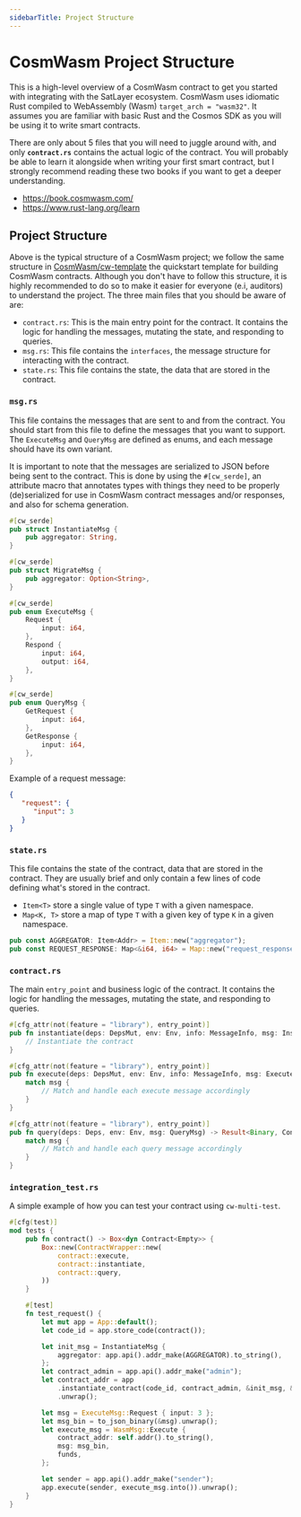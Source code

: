 ```yaml
---
sidebarTitle: Project Structure
---
```



# CosmWasm Project Structure

This is a high-level overview of a CosmWasm contract to get you started with integrating with the SatLayer ecosystem.
CosmWasm uses idiomatic Rust compiled to WebAssembly (Wasm) `target_arch = "wasm32"`.
It assumes you are familiar with basic Rust and the Cosmos SDK as you will be using it to write smart contracts.

There are only about 5 files that you will need to juggle around with,
and only **`contract.rs`** contains the actual logic of the contract.
You will probably be able to learn it alongside when writing your first smart contract,
but I strongly recommend reading these two books if you want to get a deeper understanding.
- https://book.cosmwasm.com/
- https://www.rust-lang.org/learn

## Project Structure

<FileTree>
  <FileTree.Folder name="project" defaultOpen>
    <FileTree.Folder name="src" defaultOpen>
      <FileTree.Folder name="bin" defaultOpen>
        <FileTree.File name="schema.rs" />
      </FileTree.Folder>
      <FileTree.File name="lib.rs" />
      <FileTree.File name="contract.rs" active />
      <FileTree.File name="error.rs" />
      <FileTree.File name="msg.rs" />
      <FileTree.File name="state.rs" />
    </FileTree.Folder>
    <FileTree.Folder name="tests" defaultOpen>
      <FileTree.File name="integration_test.rs" />
    </FileTree.Folder>
    <FileTree.File name="Cargo.lock" />
    <FileTree.File name="Cargo.toml" />
  </FileTree.Folder>
</FileTree>

Above is the typical structure of a CosmWasm project;
we follow the same structure in [CosmWasm/cw-template](https://github.com/CosmWasm/cw-template) the quickstart template
for building CosmWasm contracts.
Although you don't have to follow this structure,
it is highly recommended to do so to make it easier for everyone (e.i, auditors) to understand the project.
The three main files that you should be aware of are:
- `contract.rs`: This is the main entry point for the contract.
It contains the logic for handling the messages, mutating the state, and responding to queries.
- `msg.rs`: This file contains the `interfaces`, the message structure for interacting with the contract.
- `state.rs`: This file contains the state, the data that are stored in the contract.

### `msg.rs`

This file contains the messages that are sent to and from the contract.
You should start from this file to define the messages that you want to support.
The `ExecuteMsg` and `QueryMsg` are defined as enums, and each message should have its own variant.

It is important to note that the messages are serialized to JSON before being sent to the contract.
This is done by using the `#[cw_serde]`,
an attribute macro that annotates types with things they need to be properly (de)serialized for use in CosmWasm contract messages and/or responses,
and also for schema generation.

```rust filename="msg.rs"
#[cw_serde]
pub struct InstantiateMsg {
    pub aggregator: String,
}

#[cw_serde]
pub struct MigrateMsg {
    pub aggregator: Option<String>,
}

#[cw_serde]
pub enum ExecuteMsg {
    Request {
        input: i64,
    },
    Respond {
        input: i64,
        output: i64,
    },
}

#[cw_serde]
pub enum QueryMsg {
    GetRequest {
        input: i64,
    },
    GetResponse {
        input: i64,
    },
}
```

Example of a request message:

```json filename="ExecuteMsg::Request { input: 3 }"
{
   "request": {
      "input": 3
   }
}
```


### `state.rs`

This file contains the state of the contract, data that are stored in the contract.
They are usually brief and only contain a few lines of code defining what's stored in the contract.

- `Item<T>` store a single value of type `T` with a given namespace.
- `Map<K, T>` store a map of type `T` with a given key of type `K` in a given namespace.

```rust filename="state.rs"
pub const AGGREGATOR: Item<Addr> = Item::new("aggregator");
pub const REQUEST_RESPONSE: Map<&i64, i64> = Map::new("request_response");
```

### `contract.rs`

The main `entry_point` and business logic of the contract.
It contains the logic for handling the messages, mutating the state, and responding to queries.

```rust filename="contract.rs"
#[cfg_attr(not(feature = "library"), entry_point)]
pub fn instantiate(deps: DepsMut, env: Env, info: MessageInfo, msg: InstantiateMsg) -> Result<Response, ContractError> {
    // Instantiate the contract
}

#[cfg_attr(not(feature = "library"), entry_point)]
pub fn execute(deps: DepsMut, env: Env, info: MessageInfo, msg: ExecuteMsg) -> Result<Response, ContractError> {
    match msg {
        // Match and handle each execute message accordingly
    }
}

#[cfg_attr(not(feature = "library"), entry_point)]
pub fn query(deps: Deps, env: Env, msg: QueryMsg) -> Result<Binary, ContractError> {
    match msg {
        // Match and handle each query message accordingly
    }
}
```

### `integration_test.rs`

A simple example of how you can test your contract using `cw-multi-test`.

```rust filename="integration_test.rs"
#[cfg(test)]
mod tests {
    pub fn contract() -> Box<dyn Contract<Empty>> {
        Box::new(ContractWrapper::new(
            contract::execute,
            contract::instantiate,
            contract::query,
        ))
    }

    #[test]
    fn test_request() {
        let mut app = App::default();
        let code_id = app.store_code(contract());

        let init_msg = InstantiateMsg {
            aggregator: app.api().addr_make(AGGREGATOR).to_string(),
        };
        let contract_admin = app.api().addr_make("admin");
        let contract_addr = app
            .instantiate_contract(code_id, contract_admin, &init_msg, &[], "Example", None)
            .unwrap();

        let msg = ExecuteMsg::Request { input: 3 };
        let msg_bin = to_json_binary(&msg).unwrap();
        let execute_msg = WasmMsg::Execute {
            contract_addr: self.addr().to_string(),
            msg: msg_bin,
            funds,
        };

        let sender = app.api().addr_make("sender");
        app.execute(sender, execute_msg.into()).unwrap();
    }
}
```